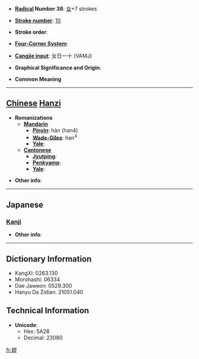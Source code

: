 * '''[[Wiktionary:Chinese radical index| Radical]] Number 38''': [[Wiktionary:Chinese radical index 女|女]]+7 strokes

* '''[[Wiktionary:Chinese total strokes index|Stroke number]]''': [[Wiktionary:Chinese total strokes index 10|10]]

* '''Stroke order''': 

* '''[[Wiktionary:Chinese four corner index|Four-Corner System]]''': 

* '''[[Wiktionary:Chinese Cangjie index|Cangjie input]]''': 女日一十 (VAMJ)

* '''Graphical Significance and Origin''': 

* '''Common Meaning'''

----

== [[Chinese]] [[Hanzi]] ==

* '''Romanizations'''
** '''[[Mandarin]]'''
*** '''[[Pinyin]]''': hàn (han4)
*** '''[[Wade-Giles]]''': han<sup>4</sup>
*** '''[[Yale]]''': 
** '''[[Cantonese]]'''
*** '''[[Jyutping]]''':
*** '''[[Penkyamp]]''': 
*** '''[[Yale]]''': 

* '''Other info''': 

----

==Japanese==
===[[Kanji]]===
{{kanji|on readings=[[ばん]] (ban), [[まん]] (man), [[かん]] (kan), [[げん]] (gen)
|kun readings=[[ごうまん]] (gouman)
}}

* '''Other info''':  

----

== Dictionary Information ==

* KangXi: 0263.130
* Morohashi: 06334
* Dae Jaweon: 0529.300
* Hanyu Da Zidian: 21051.040

== Technical Information ==

* '''Unicode''':
** Hex: 5A28
** Decimal: 23080

[[fr:娨]]